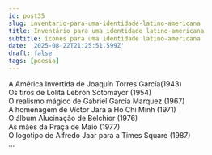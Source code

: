 ```yaml
---
id: post35
slug: inventario-para-uma-identidade-latino-americana
title: Inventário para uma identidade latino-americana
subtitle: ícones para uma identidade latino-americana
date: '2025-08-22T21:25:51.599Z'
draft: false
tags: [poesia]
---
```

A América Invertida de Joaquín Torres García(1943)  
Os tiros de Lolita Lebrón Sotomayor (1954)  
O realismo mágico de Gabriel García Marquez (1967)  
A homenagem de Víctor Jara a Ho Chi Minh (1971)  
O álbum Alucinação de Belchior (1976)  
As mães da Praça de Maio (1977)  
O logotipo de Alfredo Jaar para a Times Square (1987)  
...